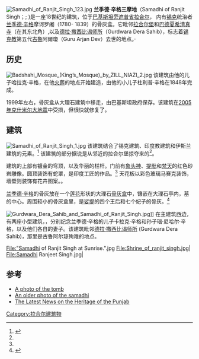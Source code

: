 [[File:Samadhi_of_Ranjit_Singh_123.jpg|right]]
'''兰季德·辛格三摩地'''（Samadhi of Ranjit Singh；{{lang-pa|{{Nastaliq|رنجیت سنگھ دی سمادھی}}}}; {{Lang-ur|{{nq|رنجیت سنگھ کی سمادھی}}}})是一座18世纪的建筑，位于[[巴基斯坦|巴基斯坦]][[旁遮普省|旁遮普省]][[拉合尔|拉合尔]]， 内有[[锡克|锡克]]统治者[[兰季德·辛格|兰季德·辛格]]摩诃罗阇（1780- 1839）的骨灰盒。它毗邻[[拉合尔堡|拉合尔堡]]和[[巴德夏希清真寺|巴德夏希清真寺]]（在其东北角）,以及[[德拉·撒西比谒师所|德拉·撒西比谒师所]]（Gurdwara Dera Sahib），标志着[[锡克教|锡克教]]第五代[[古魯|古魯]]阿爾瓊（Guru Arjan Dev）去世的地点。·

==历史==
[[File:Badshahi_Mosque_(King’s_Mosque)_by_ZILL_NIAZI_2.jpg|thumb]]
该建筑由他的儿子哈拉克·辛格，在他[[火葬|火葬]]的地点开始建造，由他的小儿子杜利普·辛格在1848年完成。

1999年左右，骨灰盒从大理石建筑中移走，由巴基斯坦政府保存。该建筑在[[2005年克什米尔大地震|2005年克什米尔大地震]]中受损，但很快就修复了。

==建筑==
[[Image:Samadhi_of_Ranjit_Singh_1.jpg|right]]
该建筑结合了锡克建筑、印度教建筑和伊斯兰建筑的元素。<ref name="#1">{{Cite web |url=http://www.pakistantoday.com.pk/2016/01/16/features/samadhi-of-ranjit-singh-a-sight-of-religious-harmony/ |title=Samadhi of Ranjit Singh – a sight of religious harmony, Pakistan Today. JANUARY 16, 2016, NADEEM DAR |accessdate=2020-11-12 |archive-date=2016-05-07 |archive-url=https://web.archive.org/web/20160507080200/http://www.pakistantoday.com.pk/2016/01/16/features/samadhi-of-ranjit-singh-a-sight-of-religious-harmony/ |dead-url=no }}</ref> 该建筑的部分据说是从邻近的拉合尔堡掠夺来的<ref name="#1"/>。

建筑的上部有镀金的穹顶，以及华丽的栏杆。门前有[[象头神|象头神]]、[[提毗|提毗]]和[[梵天|梵天]]的红色砂岩雕像。圆顶装饰有蛇罩，是印度工匠的作品。<ref name="#1"/> 天花板以彩色玻璃马赛克装饰，墙壁则装饰有花卉图案。。

[[兰季德·辛格|兰季德·辛格]]的骨灰放在一个[[莲花|莲花]]形状的大理石[[骨灰盒|骨灰盒]]中，镶嵌在大理石亭内，墓的中心。周围较小的骨灰盒里，是[[娑提_(習俗)|娑提]]的四个王后和七个妃子的骨灰。<ref>{{Cite web |url=http://www.tribuneindia.com/news/sunday-special/kaleidoscope/-sati-choice-before-maharaja-ranjit-s-ranis/99411.html |title=‘Sati’ choice before Maharaja Ranjit’s Ranis, Kanwarjit Singh Kang,  Jun 28, 2015 |accessdate=2020-11-13 |archive-date=2018-01-18 |archive-url=https://web.archive.org/web/20180118094606/http://www.tribuneindia.com/news/sunday-special/kaleidoscope/-sati-choice-before-maharaja-ranjit-s-ranis/99411.html |dead-url=no }}</ref>

[[File:Gurdwara_Dera_Sahib_and_Samadhi_of_Ranjit_Singh.jpg|thumb]]]] 
在主建筑西边，有两座小型建筑，，分别纪念兰季德·辛格的儿子卡拉克·辛格和孙子瑙·尼哈尔·辛格，以及他们各自的妻子。该建筑毗邻[[德拉·撒西比谒师所|德拉·撒西比谒师所]] (Gurdwara Dera Sahib)，那里是古鲁阿尔琼殉难的地点。

<gallery>
File:"Samadhi of Ranjit Singh at Sunrise.".jpg
File:Shrine_of_ranjit_singh.jpg|
File:Samadhi Ranjeet Singh.jpg|
</gallery>

==参考==
{{Reflist}}
*[http://www.web.virginia.edu/asianarc/public/lahore/badshahi04.jpg A photo of the tomb] {{Wayback|url=http://www.web.virginia.edu/asianarc/public/lahore/badshahi04.jpg |date=20051205192838 }}
*[http://www.harappa.com/hawkshaw/41.html An older photo of the samadhi] {{Wayback|url=http://www.harappa.com/hawkshaw/41.html |date=20151106114153 }}
*[http://www.punjabheritage.org The Latest News on the Heritage of the Punjab] {{Wayback|url=http://www.punjabheritage.org/ |date=20060402213433 }}
{{coord|31.5893|74.3113|type:landmark_region:PK|display=title}}
[[Category:拉合尔建筑物|Category:拉合尔建筑物]]